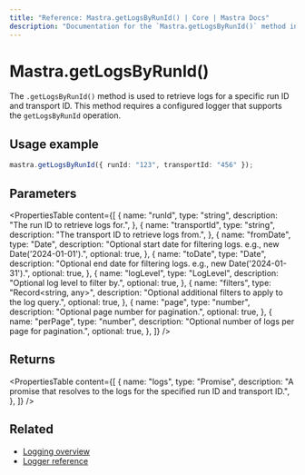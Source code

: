 ```yaml
---
title: "Reference: Mastra.getLogsByRunId() | Core | Mastra Docs"
description: "Documentation for the `Mastra.getLogsByRunId()` method in Mastra, which retrieves logs for a specific run ID and transport ID."
---
```


# Mastra.getLogsByRunId()

The `.getLogsByRunId()` method is used to retrieve logs for a specific run ID and transport ID. This method requires a configured logger that supports the `getLogsByRunId` operation.

## Usage example

```typescript copy
mastra.getLogsByRunId({ runId: "123", transportId: "456" });
```

## Parameters

<PropertiesTable
  content={[
    {
      name: "runId",
      type: "string",
      description: "The run ID to retrieve logs for.",
    },
    {
      name: "transportId",
      type: "string",
      description: "The transport ID to retrieve logs from.",
    },
    {
      name: "fromDate",
      type: "Date",
      description: "Optional start date for filtering logs. e.g., new Date('2024-01-01').",
      optional: true,
    },
    {
      name: "toDate",
      type: "Date",
      description: "Optional end date for filtering logs. e.g., new Date('2024-01-31').",
      optional: true,
    },
    {
      name: "logLevel",
      type: "LogLevel",
      description: "Optional log level to filter by.",
      optional: true,
    },
    {
      name: "filters",
      type: "Record<string, any>",
      description: "Optional additional filters to apply to the log query.",
      optional: true,
    },
    {
      name: "page",
      type: "number",
      description: "Optional page number for pagination.",
      optional: true,
    },
    {
      name: "perPage",
      type: "number",
      description: "Optional number of logs per page for pagination.",
      optional: true,
    },
  ]}
/>

## Returns

<PropertiesTable
  content={[
    {
      name: "logs",
      type: "Promise<any>",
      description: "A promise that resolves to the logs for the specified run ID and transport ID.",
    },
  ]}
/>

## Related

- [Logging overview](/docs/observability/logging)
- [Logger reference](/reference/observability/logging/pino-logger)
